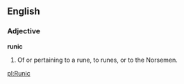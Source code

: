 ==English==

===Adjective===

'''runic'''

#Of or pertaining to a rune, to runes, or to the Norsemen.

[[pl:Runic]]